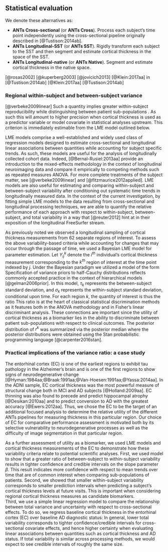 
## Statistical evaluation

\textcolor{black}{Based on the above ANTs pipeline descriptions, there are three
major variants for cortical thickness processing of longitudinal data.} We
denote these alternatives as:

* __ANTs Cross-sectional__ (or __ANTs Cross__). Process each subject's time point independently using the
  cross-sectional pipeline originally described in [@Tustison:2014ab].
* __ANTs Longitudinal-SST__ (or __ANTs SST__).  Rigidly transform each subject to the SST and then
   segment and estimate cortical thickness in the space of the SST.
* __ANTs Longitudinal-native__ (or __ANTs Native__).  Segment and estimate cortical thickness in the native space.

\textcolor{black}{For completeness, we also include a comparison with both the cross-section and
longitudinal FreeSurfer v5.3 streams respectively denoted as ``FreeSurfer Cross-sectional'' (or
``FS Cross'') and ``FreeSurfer Longitudinal'' (or ``FS Long'').}

\textcolor{black}{Possible evaluation strategies could employ manual measurements in
the histological} [@rosas2002] \textcolor{black}{or virtual} [@kuperberg2003]
\textcolor{black}{domains but would require an inordinate labor effort for collection
to be comparable with the size of data sets currently analyzed.  Other quantitative measures
representing ``reliability'', ``reproducibility'', or, more generally, ``precision''
can also be used to characterize such tools.  For example,} [@jovicich2013]
\textcolor{black}{used FreeSurfer cortical thickness measurements across image
acquisition sessions to demonstrate improved reproducibility with the longitudinal
stream over the cross-sectional stream.  In} [@Klein:2017aa] \textcolor{black}{
comparisons for ANTs, FreeSurfer, and the proposed method were made using
the range of measurements and their correspondence to values published in the
literature.  However, none of these precision-type measurements, per se,
indicate the utility of a pipeline-specific cortical thickness value as a potential biomarker.  
For example, Figure 8} in [@Tustison:2014ab] \textcolor{black}{confirms what was found in} [@Klein:2017aa]
\textcolor{black}{which is that the range of ANTs cortical thickness values for a particular region
exceeds those of FreeSurfer.  However, for the same data, the demographic predictive
capabilities of the former was superior to that of the latter.  Thus, better
assessment strategies are necessary for determining clinical utility.  For example,
the intra-class correlation (ICC) coefficient used
in} [@Tustison:2014ab] \textcolor{black}{demonstrated similarity in both ANTs and FreeSurfer
for repeated acquisitions despite the variance discrepancy between both sets of measurements.  
This is understood with the realization that the ICC takes into account both inter-observer
and intra-observer variability.}

### Regional within-subject and between-subject variance

\textcolor{black}{A summary measure related to the ICC statistic} [@verbeke2009linear]
\textcolor{black}{is used to quantify the relative performance of these
cross-sectional and longitudinal ANTs pipeline variants and a comparison
with their FreeSurfer comparisons.  Specifically, we use longitudinal
mixed-effects (LME) modeling to quantify pipeline-specific between-subject
and within-subject variabilities with the intuition that comparative
performance is determined by maximizing the ratio between the former
and the latter.}  Such a quantity implies greater within-subject reproducibility
while distinguishing between patient sub-populations
\textcolor{black}{(e.g., Alzheimer's disease diagnosis)}. As such this will
amount to higher precision when cortical thickness is used as a predictor
variable or model covariate in statistical analyses upstream. This criterion is
immediately estimable from the LME model \eqref{eq::lme1} outlined below.

LME models comprise a well-established and widely used class of regression models
designed to estimate cross-sectional and longitudinal linear associations between
quantities while accounting for subject specific trends.  As such, these models
are useful for the analysis of longitudinally collected cohort data.
Indeed, [@Bernal-Rusiel:2013aa] provide an introduction to the mixed-effects methodology
in the context of longitudinal neuroimaging data and compare it empirically to
competing methods such as repeated measures ANOVA. For more complete treatments of
the subject matter, see [@verbeke2009linear] and [@fitzmaurice2012applied].
LME models are also useful for estimating and comparing within-subject and
between-subject variability after conditioning out systematic time trends in
longitudinally measured data.  In the context of the current investigation, by
fitting simple LME models to the data resulting from cross-sectional and longitudinal
processing techniques, we are able to quantify the relative performance of each approach
with respect to within-subject, between-subject, and total variability in a way that
[@reuter2012] hint at in their exposition of the longitudinal FreeSurfer stream.

As previously noted we observed a longitudinal sampling of cortical thickness measurements
from 62 separate regions of interest.  To assess the above variability-based criteria
while accounting for changes that may occur through the passage of time, we used a
Bayesian LME model for parameter estimation.  Let $Y^k_{ij}$ denote the $i^{th}$
individual's cortical thickness measurement corresponding to the $k^{th}$ region of
interest at the time point indexed by $j$.  Under the Bayesian paradigm we utilized a model of the form
\begin{gather}
\label{eq::lme1}
Y^k_{ij} \sim N(\alpha^k_i + \beta^k t,
\sigma_k^2) \\ \nonumber \alpha^k_i \sim N(\alpha^k_0, \tau^2_k) \qquad
\alpha^k_0, \beta^k \sim N(0,10)  \qquad \sigma_k,  \tau_k \sim
\mbox{Cauchy}^+ (0, 5)
\end{gather}
Specification of variance priors to half-Cauchy distributions reflects commonly accepted
practice in the context of hierarchical models [@gelman2006prior]. In this model,
$\tau_k$ represents the between-subject standard deviation, and $\sigma_k$ represents
the within-subject standard deviation, conditional upon time.  For each region $k$,
the quantity of interest is thus the ratio
\begin{equation}\label{eq::var_rat}
r^k = \frac{\tau_k}{\sigma_k}, \ k = 1, \dots, 62 \, .
\end{equation}
This ratio is at the heart of classical statistical discrimination methods as it
features both in the ANOVA methodology and in Fisher's linear discriminant analysis.
These connections are important since the utility of cortical thickness as a biomarker
lies in the ability to discriminate between patient sub-populations with respect to
clinical outcomes.  The posterior distribution of $r^k$ was summarized via the posterior
median where the posterior distributions were obtained using the Stan probabilistic
programming language [@carpenter2016stan].

<!--
For each processing method, we performed 62 independent, region-specific regressions.  In order to compare results between methods, we considered the quantities
\begin{equation}
\delta^k = r^k_l - r^k_c\ , \quad \mbox{and} \quad \delta^k_{norm} = \frac{r^k_l - r^k_c}{r^k_l + r^k_c} \ ,
\end{equation}
denoting the variance ratio for the longitudinal method minus that of the cross-sectional method and the normed difference between ratios, respectively. Since a large $r^k$ implies a higher between-subject to within-subject variability ratio, a positive estimate of $\delta^k$ that is large in magnitude implies that the longitudinal processing method is preferable to the cross-sectional method.  Conversely, a negative estimate that is large in magnitude implies that the cross-sectional processing method is preferable to the longitudinal method.
-->

### Practical implications of the variance ratio: a case study

The entorhinal cortex (EC) is one of the earliest regions to exhibit tau pathology
in the Alzheimer’s brain and is one of the first regions to show signs of
neurodegenerative change [@Hyman:1984aa;@Braak:1991aa;@Van-Hoesen:1991aa;@Yassa:2014aa].
In the ADNI sample, EC cortical thickness was the most powerful measure of
structural change both in MCI and AD subjects [@Holland:2009aa]. EC thinning
was also found to precede and predict hippocampal atrophy [@Desikan:2010aa]
and to predict conversion to AD with the greatest accuracy [@Ewers:2012aa].
Thus, we chose the EC to be the target of an additional focused analysis to determine
the relative utility of the different ANTs pipelines for measuring thickness in this
particular region.  Our choice of EC for comparative performance assessment is
motivated both by its selective vulnerability to neurodegenerative processes
as well as the difficulty of image segmentation in that particular region.

As a further assessment of utility as a biomarker, we used LME models and cortical
thickness measurements of the EC to demonstrate how these variability criteria
relate to potential scientific analyses. First, we used model \eqref{eq::lme1}
to show that a greater ratio of between-subject to within-subject variability
results in tighter confidence and credible intervals on the slope parameter $\beta$.
This result indicates more confidence with respect to mean trends over time that are of
common interest when comparing sub-populations of patients. Second, we showed that
smaller within-subject variability corresponds to smaller prediction intervals when
predicting a subject's cortical thickness levels at future visits. This is important
when considering regional cortical thickness measures as candidate biomarkers.  
Third, we use a simple linear regression model to compare the relationship between
total variance and uncertainty with respect to cross-sectional effects.  To do so,
we regress baseline cortical thickness in the entorhinal cortex (EC) over baseline
AD diagnostic status:
\begin{equation} \label{eq::slr}
ECCT_i = \beta_0 + \beta_1 AD_i + \epsilon_i \ .
\end{equation}
In general, lower total variability corresponds to tighter confidence/credible intervals
for cross-sectional covariate effects, and hence higher certainty when evaluating linear
associations between quantities such as cortical thickness and AD status.  If
total variability is similar across processing methods, we would expect to see
credible intervals of roughly the same size.

<!--
_Diagnostic prediction via extreme gradient boosting_

As mentioned earlier, an important component of our previously reported cross-sectional comparative
evaluation [@Tustison:2014ab] incorporated a statistical modeling approach for predicting basic
subject demographics (i.e., age and gender) from the summary DKT regional cortical thickness values.
We used a similar evaluation strategy in this work with the ADNI-1 data.  We built
statistical models from cortical thickness values for predicting the ADNI-specified diagnosis.
However, instead of using the regional cortical thickness values for all time points directly,
we used the longitudinal cortical thickness values for each DKT region of each subject to compute
a subject-specific, region-specific rate-of-thickness-change measurement generated from simple
linear regression of the available data.
Thus, for each subject, we calculated a single set of 62 slope coefficients,
$\mathbf{\zeta} = \{\zeta_1,\zeta_2,\dots,\zeta_{62}\}$,
and a single diagnosis of cognitively normal, MCI, LMCI, or AD.  Note that
the diagnosis for each subject did not change over the course of
the image acquisition schedule permitting this particular evaluative strategy.
This classification scenario yields the following model:
\begin{equation} \label{eq::xgboost_model}
DIAGNOSIS \sim \sum_{k=1}^{62} \zeta_k
\end{equation}  
The motivating idea is that regional thinning is accelerated in some regions versus
others which should be reflected in the assigned diagnostic category [@Holland:2009aa;@Desikan:2010aa].

For model construction, we used extreme gradient boosting, which is a well-performing,
out-of-the-box classifier implemented in the XGBoost [@xgboost]
package for the R project.  Although there are many options available for classification, we chose
this particular technique due to our recent interest in other projects
based on its various successes in other fields.[^1002]  An additional advantage is that XGBoost provides
the "gain" quantity which describes "the improvement in accuracy brought by a feature to the branches
[of the tree or iteration] it is on [@xgboost]." These can be reviewed for
clinical plausibility of the results.


[^1002]: http://stat-computing.org/awards/jmc/winners.html

-->
